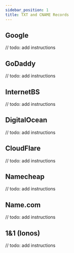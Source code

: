```yaml
---
sidebar_position: 1
title: TXT and CNAME Records
---
```


## Google

// todo: add instructions

## GoDaddy

// todo: add instructions

## InternetBS

// todo: add instructions

## DigitalOcean

// todo: add instructions

## CloudFlare

// todo: add instructions

## Namecheap

// todo: add instructions

## Name.com

// todo: add instructions

## 1&1 (Ionos)

// todo: add instructions